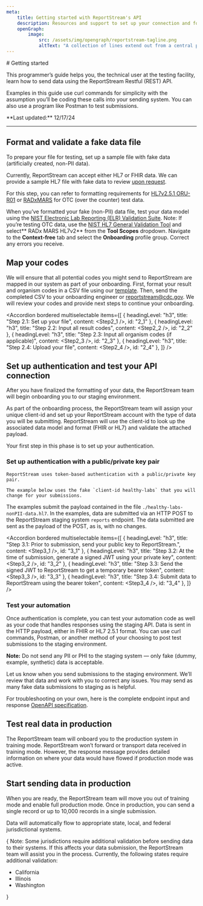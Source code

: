 ```yaml
---
meta:
    title: Getting started with ReportStream's API
    description: Resources and support to set up your connection and format your data. Our onboarding guide will walk you through the steps needed to get started.
    openGraph:
        image:
            src: /assets/img/opengraph/reportstream-tagline.png
            altText: "A collection of lines extend out from a central point. Each line ends in a circle of square, some green and some white."
---
```



<LayoutSidenav><Sidenav /></LayoutSidenav>

<LayoutMain>
# Getting started

<p className="usa-intro text-base">This programmer’s guide helps you, the technical user at the testing facility, learn how to send data using the ReportStream Restful (REST) API.</p>

Examples in this guide use curl commands for simplicity with the assumption you’ll be coding these calls into your sending system.
You can also use a program like Postman to test submissions.

<p className="text-base">**Last updated:** 12/17/24</p>

***

<h2 className="rs-numbered">Format and validate a fake data file</h2>

To prepare your file for testing, set up a sample file with fake data (artificially created, non-PII data).

Currently, ReportStream can accept either HL7 or FHIR data. We can provide a sample HL7 file with fake data 
to review <A href={site.forms.contactUs.url}>upon request</A>.

<Alert type="tip">For this step, you can refer to formatting requirements for 
[HL7v2.5.1 ORU-R01](https://www.hl7.org/implement/standards/product_brief.cfm?product_id=185) or 
[RADxMARS](https://www.nibib.nih.gov/covid-19/radx-tech-program/mars/hl7v2-getting-started) for OTC (over the counter) test data.</Alert>

When you’ve formatted your fake (non-PII) data file, test your data model using the
<A href={site.external.nistValidationSuite.url}>NIST Electronic Lab Reporting (ELR) Validation Suite</A>. 
Note: If you’re testing OTC data, use the <A href={site.external.nistGeneralValidationTool.url}>NIST HL7 General Validation Tool</A> and 
select** RADx MARS HL7v2** from the **Tool Scopes** dropdown. Navigate to the **Context-free** tab and select the **Onboarding** profile group.
Correct any errors you receive.

<h2 className="rs-numbered">Map your codes</h2>

We will ensure that all potential codes you might send to ReportStream are mapped in our system as part of your onboarding. First, format your result and organism codes in a CSV file using our <A href={site.assets.codeMapTemplate.path}>template</A>. Then, send the completed CSV to your onboarding engineer or <A href={site.orgs.RS.email}>reportstream@cdc.gov</A>. We will review your codes and provide next steps to continue your onboarding.

<Accordion bordered multiselectable items={[
    {
        headingLevel: "h3",
        title: "Step 2.1: Set up your file",
        content: <Step2_1 />,
        id: "2_1"
    },
    {
        headingLevel: "h3",
        title: "Step 2.2: Input all result codes",
        content: <Step2_2 />,
        id: "2_2"
    },
    {
        headingLevel: "h3",
        title: "Step 2.3: Input all organism codes (if applicable)",
        content: <Step2_3 />,
        id: "2_3"
    },
    {
        headingLevel: "h3",
        title: "Step 2.4: Upload your file",
        content: <Step2_4 />,
        id: "2_4"
    },
]} />

<h2 className="rs-numbered">Set up authentication and test your API connection</h2>

After you have finalized the formatting of your data, the ReportStream team will begin onboarding you to our staging environment.

As part of the onboarding process, the ReportStream team will assign your unique client-id and set up your ReportStream account 
with the type of data you will be submitting. ReportStream will use the client-id to look up the associated data model and format 
(FHIR or HL7) and validate the attached payload. 

Your first step in this phase is to set up your authentication.

### Set up authentication with a public/private key pair

    ReportStream uses token-based authentication with a public/private key pair.

    The example below uses the fake `client-id healthy-labs` that you will change for your submissions. 
The examples submit the payload contained in the file `./healthy-labs-nonPII-data.hl7`. 
In the examples, data are submitted via an HTTP POST to the ReportStream staging system `reports` endpoint. 
The data submitted are sent as the payload of the POST, as is, with no changes. 

<Accordion bordered multiselectable items={[
    {
        headingLevel: "h3",
        title: "Step 3.1: Prior to submission, send your public key to ReportStream.",
        content: <Step3_1 />,
        id: "3_1"
    },
    {
        headingLevel: "h3",
        title: "Step 3.2: At the time of submission, generate a signed JWT using your private key",
        content: <Step3_2 />,
        id: "3_2"
    },
    {
        headingLevel: "h3",
        title: "Step 3.3: Send the signed JWT to ReportStream to get a temporary bearer token",
        content: <Step3_3 />,
        id: "3_3"
    },
    {
        headingLevel: "h3",
        title: "Step 3.4: Submit data to ReportStream using the bearer token",
        content: <Step3_4 />,
        id: "3_4"
    },
]} />

### Test your automation

Once authentication is complete, you can test your automation code as well as your code that handles responses using the staging API. 
Data is sent in the HTTP payload, either in FHIR or HL7 2.5.1 format. 
You can use curl commands, Postman, or another method of your choosing to post test submissions to the staging environment. 

<Alert type="tip">**Note:** Do not send any PII or PHI to the staging system — only fake (dummy, example, synthetic) data is acceptable.</Alert>

Let us know when you send submissions to the staging environment. We’ll review that data and work with you to correct any issues. You may send as many fake data submissions to staging as is helpful.

For troubleshooting on your own, here is the complete endpoint input and response [OpenAPI specification](https://github.com/CDCgov/prime-reportstream/blob/master/prime-router/docs/api).

<h2 className="rs-numbered">Test real data in production</h2>

The ReportStream team will onboard you to the production system in training mode. ReportStream won’t forward or transport data received in training mode. However, the response message provides detailed information on where your data would have flowed if production mode was active.

<h2 className="rs-numbered">Start sending data in production</h2>

When you are ready, the ReportStream team will move you out of training mode and enable full production mode. Once in production, you can send a single record or up to 10,000 records in a single submission.

Data will automatically flow to appropriate state, local, and federal jurisdictional systems.

{
<Alert type="tip">
    <span className="text-bold">Note:</span> Some jurisdictions require additional validation before sending data to their systems. If this affects your data submission, the ReportStream team will assist you in the process. Currently, the following states require additional validation:
    <ul>
        <li>California</li>
        <li>Illinois</li>
        <li>Washington</li>
    </ul>
</Alert>
}
</LayoutMain>